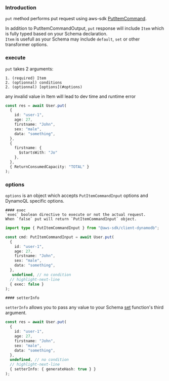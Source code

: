 ### Introduction
`put` method performs put request using aws-sdk [PutItemCommand](https://docs.aws.amazon.com/AWSJavaScriptSDK/v3/latest/client/dynamodb/command/PutItemCommand/).

In addition to PutItemCommandOutput, `put` response will include `Item` which is fully typed based on your Schema declaration.  
`Item` is usefull as your Schema may include `default`, `set` or other transformer options.


### execute

`put` takes 2 arguments:

    1. (required) Item 
    2. (optionnal) conditions
    2. (optionnal) [options](#options) 



any invalid value in Item will lead to dev time and runtime error

```ts
const res = await User.put(
  {
    id: "user-1",
    age: 27,
    firstname: "John",
    sex: "male",
    data: "something",
  },
  {
    firstname: {
      $startsWith: "Jo"
    },
  },
  { ReturnConsumedCapacity: "TOTAL" }
);
```


### options

`options` is an object which accepts `PutItemCommandInput` options and DynamoQL specific options.


    #### exec
    `exec` boolean directive to execute or not the actual request.  
    When `false` put will return `PutItemCommandInput` object.


```ts
import type { PutItemCommandInput } from "@aws-sdk/client-dynamodb";

const cmd: PutItemCommandInput = await User.put(
  {
    id: "user-1",
    age: 27,
    firstname: "John",
    sex: "male",
    data: "something",
  },
   undefined, // no condition
  // highlight-next-line
  { exec: false }
);
```


    #### setterInfo

`setterInfo` allows you to pass any value to your Schema [set](/docs/schema/data-types/String#--set) function's third argument.

```ts
const res = await User.put(
  {
    id: "user-1",
    age: 27,
    firstname: "John",
    sex: "male",
    data: "something",
  },
  undefined, // no condition
  // highlight-next-line
  { setterInfo: { generateHash: true } }
);
```